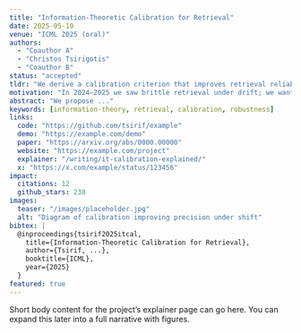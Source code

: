 ```yaml
---
title: "Information-Theoretic Calibration for Retrieval"
date: 2025-05-10
venue: "ICML 2025 (oral)"
authors:
  - "Coauthor A"
  - "Christos Tsirigotis"
  - "Coauthor B"
status: "accepted"
tldr: "We derive a calibration criterion that improves retrieval reliability under domain shift."
motivation: "In 2024–2025 we saw brittle retrieval under drift; we wanted a principled fix."
abstract: "We propose ..."
keywords: [information-theory, retrieval, calibration, robustness]
links:
  code: "https://github.com/tsirif/example"
  demo: "https://example.com/demo"
  paper: "https://arxiv.org/abs/0000.00000"
  website: "https://example.com/project"
  explainer: "/writing/it-calibration-explained/"
  x: "https://x.com/example/status/123456"
impact:
  citations: 12
  github_stars: 238
images:
  teaser: "/images/placeholder.jpg"
  alt: "Diagram of calibration improving precision under shift"
bibtex: |
  @inproceedings{tsirif2025itcal,
    title={Information-Theoretic Calibration for Retrieval},
    author={Tsirif, ...},
    booktitle={ICML},
    year={2025}
  }
featured: true
---
```


Short body content for the project’s explainer page can go here. You can expand this later into a full narrative with figures.
